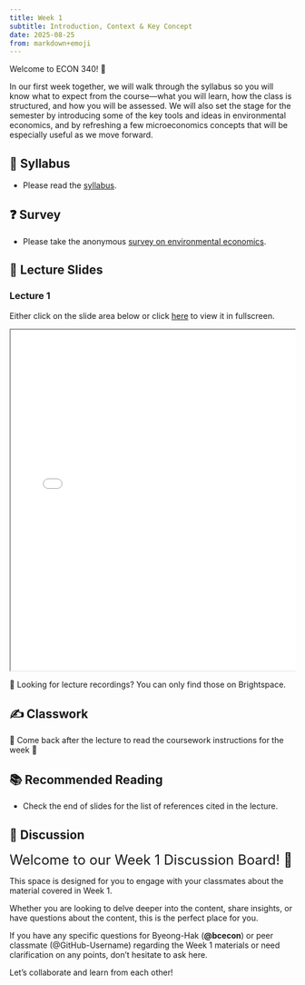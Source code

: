 ```yaml
---
title: Week 1
subtitle: Introduction, Context & Key Concept
date: 2025-08-25
from: markdown+emoji
---
```


Welcome to ECON 340! 👋 

In our first week together, we will walk through the syllabus so you will know what to expect from the course—what you will learn, how the class is structured, and how you will be assessed. We will also set the stage for the semester by introducing some of the key tools and ideas in environmental economics, and by refreshing a few microeconomics concepts that will be especially useful as we move forward.

## 📓 Syllabus

- Please read the [syllabus](../syllabus.html){target="_blank"}.

## ❓ Survey

- Please take the anonymous [survey on environmental economics](../survey.html){target="_blank"}.

## 🏫 Lecture Slides 

### Lecture 1
Either click on the slide area below or click [here](../econ-lec/econ-340-lec-01-2025-0825.html){target='_blank'} to view it in fullscreen.

<div class="container" style="position: relative;overflow: hidden;width: 100%;min-height:600px;">
<iframe src="../econ-lec/econ-340-lec-01-2025-0825.html" style="position=absolute;top: 0;left: 0;bottom: 0;right: 0;width: 100%;min-height:600px;"></iframe>
</div>


🎥 Looking for lecture recordings? You can only find those on Brightspace.

## ✍️ Classwork

🚧 Come back after the lecture to read the coursework instructions for the week 🚧


## 📚 Recommended Reading

- Check the end of slides for the list of references cited in the lecture.

## 💬 Discussion

<font size = "5">Welcome to our Week 1 Discussion Board! 👋 </font>


This space is designed for you to engage with your classmates about the material covered in Week 1.

Whether you are looking to delve deeper into the content, share insights, or have questions about the content, this is the perfect place for you.

If you have any specific questions for Byeong-Hak (**@bcecon**) or peer classmate (@GitHub-Username) regarding the Week 1 materials or need clarification on any points, don't hesitate to ask here. 

Let's collaborate and learn from each other!
